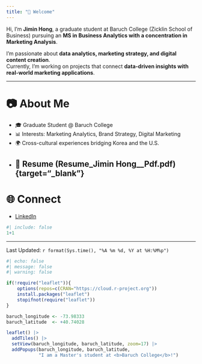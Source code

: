 ```yaml
---
title: "👋 Welcome"
---
```


Hi, I’m **Jimin Hong**, a graduate student at Baruch College (Zicklin School of Business) pursuing an **MS in Business Analytics with a concentration in Marketing Analysis**.  

I’m passionate about **data analytics, marketing strategy, and digital content creation**.  
Currently, I’m working on projects that connect **data-driven insights with real-world marketing applications**.  

---

# 📷 About Me  
- 🎓 Graduate Student @ Baruch College  
- 📊 Interests: Marketing Analytics, Brand Strategy, Digital Marketing  
- 🌍 Cross-cultural experiences bridging Korea and the U.S. 
- 📄 Resume (Resume_Jimin Hong__Pdf.pdf){target="_blank"}
---

# 🌐 Connect 
- [LinkedIn](https://www.linkedin.com/in/jimin-hong-8594b7272)

```r
#| include: false
1+1
```
--------------
Last Updated: `r format(Sys.time(), "%A %m %d, %Y at %H:%M%p")`

```r
#| echo: false
#| message: false
#| warning: false

if(!require("leaflet")){
    options(repos=c(CRAN="https://cloud.r-project.org"))
    install.packages("leaflet")
    stopifnot(require("leaflet"))
}

baruch_longitude <- -73.98333
baruch_latitude  <- +40.74028

leaflet() |>
  addTiles() |>
  setView(baruch_longitude, baruch_latitude, zoom=17) |>
  addPopups(baruch_longitude, baruch_latitude, 
            "I am a Master's student at <b>Baruch College</b>!")
```

